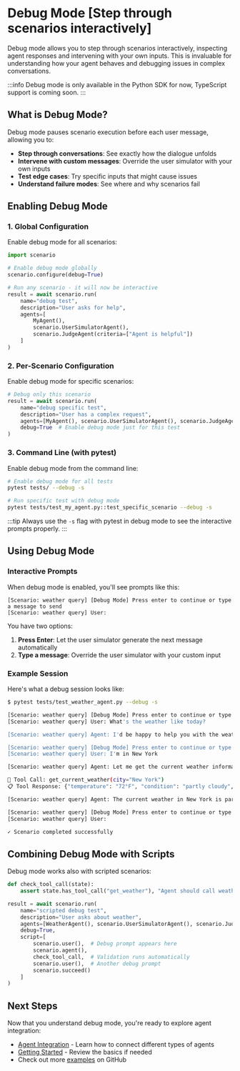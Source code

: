 # Debug Mode [Step through scenarios interactively]

Debug mode allows you to step through scenarios interactively, inspecting agent responses and intervening with your own inputs. This is invaluable for understanding how your agent behaves and debugging issues in complex conversations.

:::info
Debug mode is only available in the Python SDK for now, TypeScript support is coming soon.
:::

## What is Debug Mode?

Debug mode pauses scenario execution before each user message, allowing you to:

- **Step through conversations**: See exactly how the dialogue unfolds
- **Intervene with custom messages**: Override the user simulator with your own inputs
- **Test edge cases**: Try specific inputs that might cause issues
- **Understand failure modes**: See where and why scenarios fail

## Enabling Debug Mode

### 1. Global Configuration

Enable debug mode for all scenarios:

```python
import scenario

# Enable debug mode globally
scenario.configure(debug=True)

# Run any scenario - it will now be interactive
result = await scenario.run(
    name="debug test",
    description="User asks for help",
    agents=[
        MyAgent(),
        scenario.UserSimulatorAgent(),
        scenario.JudgeAgent(criteria=["Agent is helpful"])
    ]
)
```

### 2. Per-Scenario Configuration

Enable debug mode for specific scenarios:

```python
# Debug only this scenario
result = await scenario.run(
    name="debug specific test",
    description="User has a complex request",
    agents=[MyAgent(), scenario.UserSimulatorAgent(), scenario.JudgeAgent()],
    debug=True  # Enable debug mode just for this test
)
```

### 3. Command Line (with pytest)

Enable debug mode from the command line:

```bash
# Enable debug mode for all tests
pytest tests/ --debug -s

# Run specific test with debug mode
pytest tests/test_my_agent.py::test_specific_scenario --debug -s
```

:::tip
Always use the `-s` flag with pytest in debug mode to see the interactive prompts properly.
:::

## Using Debug Mode

### Interactive Prompts

When debug mode is enabled, you'll see prompts like this:

```
[Scenario: weather query] [Debug Mode] Press enter to continue or type a message to send
[Scenario: weather query] User:
```

You have two options:

1. **Press Enter**: Let the user simulator generate the next message automatically
2. **Type a message**: Override the user simulator with your custom input

### Example Session

Here's what a debug session looks like:

```bash
$ pytest tests/test_weather_agent.py --debug -s

[Scenario: weather query] [Debug Mode] Press enter to continue or type a message to send
[Scenario: weather query] User: What's the weather like today?

[Scenario: weather query] Agent: I'd be happy to help you with the weather! However, I need to know your location first. Could you please tell me what city or area you're asking about?

[Scenario: weather query] [Debug Mode] Press enter to continue or type a message to send
[Scenario: weather query] User: I'm in New York

[Scenario: weather query] Agent: Let me get the current weather information for New York.

🔧 Tool Call: get_current_weather(city="New York")
📋 Tool Response: {"temperature": "72°F", "condition": "partly cloudy", "humidity": "65%"}

[Scenario: weather query] Agent: The current weather in New York is partly cloudy with a temperature of 72°F and humidity at 65%. It's quite pleasant today! Is there anything specific about the weather you'd like to know more about?

[Scenario: weather query] [Debug Mode] Press enter to continue or type a message to send
[Scenario: weather query] User:

✓ Scenario completed successfully
```

## Combining Debug Mode with Scripts

Debug mode works also with scripted scenarios:

```python
def check_tool_call(state):
    assert state.has_tool_call("get_weather"), "Agent should call weather tool"

result = await scenario.run(
    name="scripted debug test",
    description="User asks about weather",
    agents=[WeatherAgent(), scenario.UserSimulatorAgent(), scenario.JudgeAgent()],
    debug=True,
    script=[
        scenario.user(),  # Debug prompt appears here
        scenario.agent(),
        check_tool_call,  # Validation runs automatically
        scenario.user(),  # Another debug prompt
        scenario.succeed()
    ]
)
```

## Next Steps

Now that you understand debug mode, you're ready to explore agent integration:

- [Agent Integration](../agent-integration) - Learn how to connect different types of agents
- [Getting Started](../introduction/getting-started) - Review the basics if needed
- Check out more [examples](https://github.com/langwatch/scenario/tree/main/examples) on GitHub
